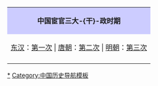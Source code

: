 {| style="margin:0 auto;" align=center width=80% class="toccolours"
|align=center style="background:#ccccff"| '''中国宦官三大-{干}-政时期'''
|-
|align="center"| [[东汉]]：[[第一次宦官時代|第一次]] | [[唐朝]]：[[第二次宦官時代|第二次]] | [[明朝]]：[[第三次宦官時代|第三次]]  
|-
|}<noinclude>
[[Category:中国宦官|*]]
[[Category:中国历史导航模板]]
</noinclude>